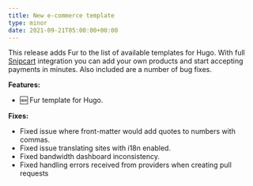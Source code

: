 ```yaml
---
title: New e-commerce template
type: minor
date: 2021-09-21T05:00:00+00:00
---
```

This release adds Fur to the list of available templates for Hugo. With full [Snipcart](https://snipcart.com/) integration you can add your own products and start accepting payments in minutes. Also included are a number of bug fixes.

**Features:**

* 🆕 Fur template for Hugo.

**Fixes:**

* Fixed issue where front-matter would add quotes to numbers with commas.
* Fixed issue translating sites with i18n enabled.
* Fixed bandwidth dashboard inconsistency.
* Fixed handling errors received from providers when creating pull requests
